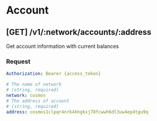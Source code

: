 
# Account

## [GET] /v1/:network/accounts/:address

Get account information with current balances

### Request

```yaml filename="Headers"
Authorization: Bearer {access_token}
```

```yaml filename="Parameters"
# The name of network
# (string, required)
network: cosmos
# The address of account
# (string, required)
address: cosmos1clpqr4nrk4khgkxj78fcwwh6dl3uw4ep4tgu9q
```

<TryAPI
  method="GET"
  host="http://3.88.109.66"
  url="/v1/:network/accounts/:address"
  useBearerAuthorization
/>
